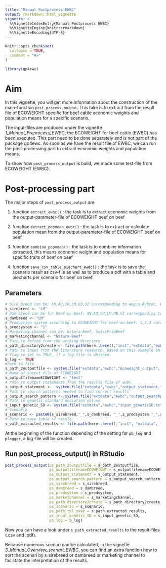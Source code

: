 ```yaml
---
title: "Manual Postprocess EWBC"
output: rmarkdown::html_vignette
vignette: >
  %\VignetteIndexEntry{Manual Postprocess EWBC}
  %\VignetteEngine{knitr::rmarkdown}
  %\VignetteEncoding{UTF-8}
---
```


```r
knitr::opts_chunk$set(
  collapse = TRUE,
  comment = "#>"
)
```

```r
library(qp4ewc)
```

# Aim

In this vignette, you will get more information about the construction of the main-function `post_process_output`. 
This take is to extract from the result file of ECOWEIGHT specific for beef cattle economic weights and population means for a specific scenario.

The input-files are produced under the vignette *1_Manual_Preprocess_EWBC*, the ECOWEIGHT for beef cattle (EWBC) has been executed. This part need to be done separately and is not part of the package qp4ewc. As soon as we have the result file of EWBC, we can run the post-processing part to extract economic weights and population means.

To show how `post_process_output` is build, we made some test-file from ECOWEIGHT (EWBC).

# Post-processing part

The major steps of `post_process_output` are

1) function `extract_ewbc()` : the task is to extract economic weights from the output-parameter-file of ECOWEIGHT beef on beef

2) function `extract_popmean_ewbc()` : the task is to extract or calculate population mean from the output-parameter-file of ECOWEIGHT beef on beef

3) function `combine_popmean()` : the task is to combine information extracted, this means economic weight and population means for specific traits of beef on beef

4) function `save_csv_table_piechart_ewdc()` : the task is to save the scenario result as csv-file as well as to produce a pdf with a table and piecharts per scenario for beef on beef. 


## Parameters

```r
# Sire breed can be: AN,AU,CH,LM,OB,SI corresponding to Angus,Aubrac, Charolais, Limousin, Original-Braunvieh, Simmental
s_sirebreed <- "LM"
# Dam breed can be for beef-on-beef: AN,AU,CH,LM,OB,SI corresponding to Angus,Aubrac, Charolais, Limousin, Original-Braunvieh, Simmental 
s_dambreed <- "LM"
# Production system according to ECOWEIGHT for beef-on-beef: 1,2,3 corresponding to purebreeding, crossbreeding, terminal crossing
s_prodsystem <- "1"
# Marketing channel can be: Natura-Beef, SwissPrimBeef
s_marketingchannel <- "Natura-Beef"
# Path to define from the working directory
s_path_directory2create <- file.path(here::here(),"inst","extdata","ewbc","test","Ecoweight_output")
# Path to input from the literature research. Based on this example an other file can be created with different input-value and input-source.
# Flag to set to TRUE, if a log-file is whished
b_log <- TRUE
#Path to file
s_path_2outputfile <- system.file("extdata","ewbc","Ecoweight_output", package = "qp4ewc")
# Name of output file of ECOWEIGHT
s_outputfilenameECOWEIGHT <- "test"
# Path to output statements from the results file of ewbc
s_output_statement <-  system.file("extdata","ewbc","output_statement.txt", package = "qp4ewc")
# Path to search patterns needed to find correct results 
s_output_search_pattern <- system.file("extdata","ewbc","output_searchpattern.txt", package = "qp4ewc")
# Path to genetic standard deviation values 
s_input_genetic_SD <- system.file("extdata","ewbc","input_geneticSD.txt", package = "qp4ewc")
# Scenario
s_scenario <- paste0(s_sirebreed,"_",s_dambreed, "_",s_prodsystem,"_",s_marketingchannel,"_test",collapse = "")
# Path to save table of result 
s_path_extracted_results <- file.path(here::here(),"inst", "extdata", "ewbc", "results")
```

At the beginning of the function depending of the setting for `pb_log` and `plogger`, a log-file will be created.

## Run post_process_output() in RStudio

```r
post_process_output(ps_path_2outputfile = s_path_2outputfile,
                    ps_outputfilenameECOWEIGHT = s_outputfilenameECOWEIGHT,
                    ps_output_statement = s_output_statement,
                    ps_output_search_pattern = s_output_search_pattern,
                    ps_sirebreed = s_sirebreed,
                    ps_dambreed = s_dambreed,
                    ps_prodsystem = s_prodsystem,
                    ps_marketchannel = s_marketingchannel,
                    ps_path_directory2create = s_path_directory2create,
                    ps_scenario = s_scenario,
                    ps_path_tbl_save = s_path_extracted_results,
                    ps_input_genetic_SD = s_input_genetic_SD,
                    pb_log = b_log)
```

Now you can have a look under `s_path_extracted_results` to the result-files (.csv and .pdf).

Because numerous scenari can be calculated, in the vignette *3_Manual_Overview_scenari_EWBC*, you can find an extra function how to sort the scenari by s_sirebreed or dambreed or marketing channel to facilitate the interpretation of the results.
